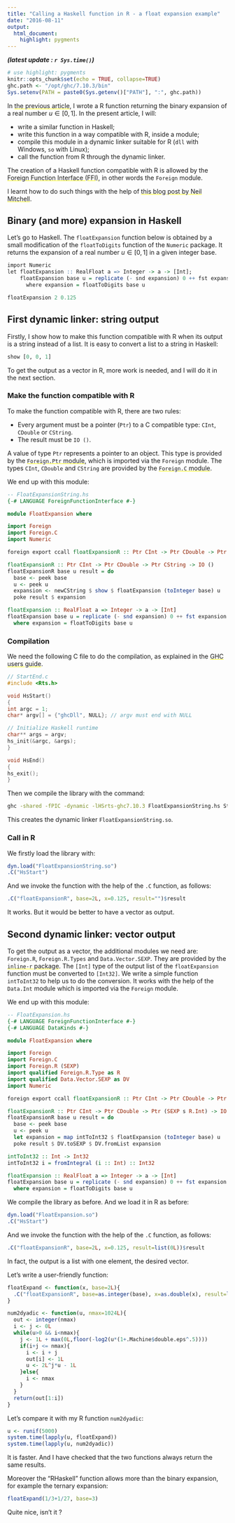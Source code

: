 ```yaml
---
title: "Calling a Haskell function in R - a float expansion example"
date: "2016-08-11"
output: 
  html_document: 
    highlight: pygments
---
```


<style type="text/css">
a:link {
  text-decoration: underline;
  -webkit-text-decoration-color: yellow;
  -moz-text-decoration-color: yellow;
  text-decoration-color: yellow;
  border-bottom: yellow 0px solid
}
u {
  border-bottom: yellow;
}
</style>



<style type="text/css">
div.sourceCode { overflow-x: auto; }
table.sourceCode, tr.sourceCode, td.lineNumbers, td.sourceCode {
  margin: 0; padding: 0; vertical-align: baseline; border: none; }
table.sourceCode { width: 100%; line-height: 100%; }
td.lineNumbers { text-align: right; padding-right: 4px; padding-left: 4px; color: #aaaaaa; border-right: 1px solid #aaaaaa; }
td.sourceCode { padding-left: 5px; }
code > span.kw { color: #007020; font-weight: bold; } /* Keyword */
code > span.dt { color: #902000; } /* DataType */
code > span.dv { color: #40a070; } /* DecVal */
code > span.bn { color: #40a070; } /* BaseN */
code > span.fl { color: #40a070; } /* Float */
code > span.ch { color: #4070a0; } /* Char */
code > span.st { color: #4070a0; } /* String */
code > span.co { color: #60a0b0; font-style: italic; } /* Comment */
code > span.ot { color: #007020; } /* Other */
code > span.al { color: #ff0000; font-weight: bold; } /* Alert */
code > span.fu { color: #06287e; } /* Function */
code > span.er { color: #ff0000; font-weight: bold; } /* Error */
code > span.wa { color: #60a0b0; font-weight: bold; font-style: italic; } /* Warning */
code > span.cn { color: #880000; } /* Constant */
code > span.sc { color: #4070a0; } /* SpecialChar */
code > span.vs { color: #4070a0; } /* VerbatimString */
code > span.ss { color: #bb6688; } /* SpecialString */
code > span.im { } /* Import */
code > span.va { color: #19177c; } /* Variable */
code > span.cf { color: #007020; font-weight: bold; } /* ControlFlow */
code > span.op { color: #666666; } /* Operator */
code > span.bu { } /* BuiltIn */
code > span.ex { } /* Extension */
code > span.pp { color: #bc7a00; } /* Preprocessor */
code > span.at { color: #7d9029; } /* Attribute */
code > span.do { color: #ba2121; font-style: italic; } /* Documentation */
code > span.an { color: #60a0b0; font-weight: bold; font-style: italic; } /* Annotation */
code > span.cv { color: #60a0b0; font-weight: bold; font-style: italic; } /* CommentVar */
code > span.in { color: #60a0b0; font-weight: bold; font-style: italic; } /* Information */
</style>
<style type="text/css">
  pre:not([class]) {
    background-color: white;
  }
</style>


***(latest update : `r Sys.time()`)***
<br/>

```r
# use highlight: pygments
knitr::opts_chunk$set(echo = TRUE, collapse=TRUE)
ghc.path <- "/opt/ghc/7.10.3/bin"
Sys.setenv(PATH = paste0(Sys.getenv()["PATH"], ":", ghc.path)) 
```


In [the previous article](http://stla.github.io/stlapblog/posts/DyadicExpansion.html), I wrote a R function returning the binary expansion of a real number $u \in [0,1]$. In the present article, I will: 

- write a similar function in Haskell; 
- write this function in a way compatible with R, inside a module; 
- compile this module in a dynamic linker suitable for R (`dll` with Windows, `so` with Linux);
- call the function from R through the dynamic linker.

The creation of a Haskell function compatible with R is allowed by the [Foreign Function Interface (FFI)](https://wiki.haskell.org/Foreign_Function_Interface), in other words the `Foreign` module.

I learnt how to do such things with the help of [this blog post by Neil Mitchell](http://neilmitchell.blogspot.be/2011/10/calling-haskell-from-r.html). 


## Binary (and more) expansion in Haskell

Let's go to Haskell. 
The `floatExpansion` function below is obtained by a small modification of the `floatToDigits` function of the `Numeric` package. It returns the expansion of a real number $u \in [0,1]$ in a given integer base. 

```r
import Numeric
let floatExpansion :: RealFloat a => Integer -> a -> [Int];
    floatExpansion base u = replicate (- snd expansion) 0 ++ fst expansion
      where expansion = floatToDigits base u

floatExpansion 2 0.125
```


## First dynamic linker: string output

Firstly, I show how to make this function compatible with R when its output is a string instead of a list. It is easy to convert a list to a string in Haskell:

```r
show [0, 0, 1]
``` 

To get the output as a vector in R, more work is needed, and I will do it in the next section. 

### Make the function compatible with R

To make the function compatible with R, there are two rules:

- Every argument must be a pointer (`Ptr`) to a C compatible type: `CInt`, `CDouble` or `CString`. 
- The result must be `IO ()`.

A value of type `Ptr` represents a pointer to an object. This type is provided by the [`Foreign.Ptr` module](https://hackage.haskell.org/package/base-4.9.0.0/docs/Foreign-Ptr.html), which is imported via the `Foreign` module. 
The types `CInt`, `CDouble` and `CString` are provided by the [`Foreign.C` module](https://hackage.haskell.org/package/base-4.9.0.0/docs/Foreign-C.html). 

We end up with this module:

```haskell
-- FloatExpansionString.hs
{-# LANGUAGE ForeignFunctionInterface #-}

module FloatExpansion where

import Foreign
import Foreign.C
import Numeric 

foreign export ccall floatExpansionR :: Ptr CInt -> Ptr CDouble -> Ptr CString -> IO ()

floatExpansionR :: Ptr CInt -> Ptr CDouble -> Ptr CString -> IO ()
floatExpansionR base u result = do
  base <- peek base
  u <- peek u
  expansion <- newCString $ show $ floatExpansion (toInteger base) u
  poke result $ expansion

floatExpansion :: RealFloat a => Integer -> a -> [Int]
floatExpansion base u = replicate (- snd expansion) 0 ++ fst expansion
  where expansion = floatToDigits base u
```

### Compilation

We need the following C file to do the compilation, as explained in the [GHC users guide](https://downloads.haskell.org/~ghc/latest/docs/html/users_guide/win32-dlls.html#making-dlls-to-be-called-from-other-languages).

```c
// StartEnd.c
#include <Rts.h>

void HsStart()
{
int argc = 1;
char* argv[] = {"ghcDll", NULL}; // argv must end with NULL

// Initialize Haskell runtime
char** args = argv;
hs_init(&argc, &args);
}

void HsEnd()
{
hs_exit();
}
```

Then we compile the library with the command:

```bash
ghc -shared -fPIC -dynamic -lHSrts-ghc7.10.3 FloatExpansionString.hs StartEnd.c -o FloatExpansionString.so
```

This creates the dynamic linker `FloatExpansionString.so`. 

### Call in R

We firstly load the library with:

```r
dyn.load("FloatExpansionString.so") 
.C("HsStart") 
```

And we invoke the function with the help of the `.C` function, as follows:

```r
.C("floatExpansionR", base=2L, x=0.125, result="")$result 
```

It works. But it would be better to have a vector as output. 

## Second dynamic linker: vector output

To get the output as a vector, the additional modules we need are: `Foreign.R`, `Foreign.R.Types` and `Data.Vector.SEXP`. They are provided by the [`inline-r` package](https://hackage.haskell.org/package/inline-r). 
The `[Int]` type of the output list of the `floatExpansion` function must be converted to `[Int32]`. We write a simple function `intToInt32` to help us to do the conversion. It works with the help of the `Data.Int` module which is imported via the `Foreign` module.

We end up with this module:

```haskell
-- FloatExpansion.hs
{-# LANGUAGE ForeignFunctionInterface #-}
{-# LANGUAGE DataKinds #-}

module FloatExpansion where

import Foreign
import Foreign.C
import Foreign.R (SEXP)
import qualified Foreign.R.Type as R
import qualified Data.Vector.SEXP as DV
import Numeric

foreign export ccall floatExpansionR :: Ptr CInt -> Ptr CDouble -> Ptr (SEXP s R.Int) -> IO ()

floatExpansionR :: Ptr CInt -> Ptr CDouble -> Ptr (SEXP s R.Int) -> IO ()
floatExpansionR base u result = do
  base <- peek base
  u <- peek u
  let expansion = map intToInt32 $ floatExpansion (toInteger base) u
  poke result $ DV.toSEXP $ DV.fromList expansion

intToInt32 :: Int -> Int32
intToInt32 i = fromIntegral (i :: Int) :: Int32

floatExpansion :: RealFloat a => Integer -> a -> [Int]
floatExpansion base u = replicate (- snd expansion) 0 ++ fst expansion
  where expansion = floatToDigits base u
```

We compile the library as before. And we load it in R as before:

```r
dyn.load("FloatExpansion.so") 
.C("HsStart") 
```

And we invoke the function with the help of the `.C` function, as follows:

```r
.C("floatExpansionR", base=2L, x=0.125, result=list(0L))$result 
```

In fact, the output is a list with one element, the desired vector.

Let's write a user-friendly function:

```r
floatExpand <- function(x, base=2L){
  .C("floatExpansionR", base=as.integer(base), x=as.double(x), result=list(integer(1)))$result[[1]]  
}
```

```r
num2dyadic <- function(u, nmax=1024L){ 
  out <- integer(nmax)
  i <- j <- 0L
  while(u>0 && i<nmax){
    j <- 1L + max(0L,floor(-log2(u*(1+.Machine$double.eps^.5)))) 
    if(i+j <= nmax){
      i <- i + j
      out[i] <- 1L
      u <- 2L^j*u - 1L
    }else{
      i <- nmax
    }
  }
  return(out[1:i])
}
```

Let's compare it with my R function `num2dyadic`:

```r
u <- runif(5000)
system.time(lapply(u, floatExpand))
system.time(lapply(u, num2dyadic))
```

It is faster. And I have checked that the two functions always return the same results.

Moreover the "RHaskell" function allows more than the binary expansion, for example the ternary expansion:

```r
floatExpand(1/3+1/27, base=3)
```

Quite nice, isn't it ? 
